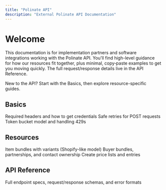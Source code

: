 ```yaml
---
title: "Polinate API"
description: "External Polinate API Documentation"
---
```


# Welcome

This documentation is for implementation partners and software integrations working with the Polinate API. You'll find high-level guidance for how our resources fit together, plus minimal, copy‑paste examples to get you moving quickly. The full request/response details live in the API Reference.

<Note>
New to the API? Start with the Basics, then explore resource-specific guides.
</Note>

## Basics

<CardGroup cols={3}>
  <Card title="Authentication" icon="key" href="/guides/authentication">
    Required headers and how to get credentials
  </Card>
  <Card title="Idempotency" icon="repeat" href="/guides/idempotency">
    Safe retries for POST requests
  </Card>
  <Card title="Rate Limits" icon="gauge" href="/guides/rate-limits">
    Token bucket model and handling 429s
  </Card>
</CardGroup>

## Resources

<CardGroup cols={3}>
  <Card title="Items" icon="box" href="/guides/items">
    Item bundles with variants (Shopify-like model)
  </Card>
  <Card title="Buyers" icon="users" href="/guides/buyers">
    Buyer bundles, partnerships, and contact ownership
  </Card>
  <Card title="Pricing" icon="tag" href="/guides/pricing">
    Create price lists and entries
  </Card>
</CardGroup>

## API Reference

<CardGroup cols={1}>
  <Card title="OpenAPI" icon="book" href="/api-reference">
    Full endpoint specs, request/response schemas, and error formats
  </Card>
</CardGroup>
